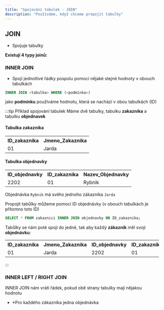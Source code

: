 ```yaml
---
title: "Spojování tabulek - JOIN"
description: "Používáme, když chceme propojit tabulky" 
---
```


## JOIN
- Spojuje tabulky

**Existují 4 typy joinů:**
 ### INNER JOIN
 - Spojí jednotlivé řádky pospolu pomocí nějaké stejné hodnoty v obouch tabulkách
 ```sql
 INNER JOIN <tabulka> WHERE (<podmínka>)
 ```
 
 jako **podmínku** používáme hodnotu, která se nachází v obou tabulkách (ID)
 
 
 :::tip Příklad spojování tabulek
 Máme dvě tabulky, tabulku **zakaznika** a tabulku **objednavek**
 
 #### Tabulka zakaznika
 <table>
     <tr>
         <th>ID_zakaznika</th>
         <th>Jmeno_Zakaznika</th>
     </tr>
     <tr>
         <td>01</td>
         <td>Jarda</td>
     </tr>   
 </table>
 
 #### Tabulka objednavky
 <table>
    <tr>
        <th>ID_objednavky</th>
        <th>ID_zakaznika</th>
        <th>Nazev_Objednavky</th>
    </tr>
    <tr>
        <td>2202</td>
        <td>01</td>
        <td>Rybnik</td>
    </tr>   
</table>

Objednávka `Rybnik` má svého jednoho zákazníka `Jarda`

Propojit tabůlky můžeme pomocí ID objednávky (v obouch tabulkách je přítomno toto ID)

```sql
SELECT * FROM zakaznici INNER JOIN objednavky ON ID_zakaznika;
```

Tabůlky se nám poté spojí do jedné, tak aby každý **zákazník** měl svojí **objednávku**: 
<table>
    <tr>
        <th>ID_zakaznika</th>
        <th>Jmeno_Zakaznika</th>
        <th>ID_objednavky</th>
        <th>ID_zakaznika</th>
        <th>Nazev_Objednavky</th>
    </tr>
    <tr>
        <td>01</td>
        <td>Jarda</td>
        <td>2202</td>
        <td>01</td>
        <td>Rybnik</td>
    </tr>   
</table>
:::

### INNER LEFT / RIGHT JOIN
INNER JOIN nám vrátí řádek, pokud obě strany tabulky mají nějakou hodnotu 
- *Pro každého zákazníka jedna objednávka